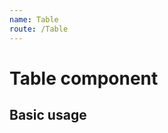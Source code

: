 ```yaml
---
name: Table
route: /Table
---
```


# Table component

<Props of={Table} />



## Basic usage

<Playground>
  <Table
    data={tableData}
    itemsPerPage={4}
    paginated={true}
    options={{
      NumberItemsOptions: { permitChange: true, options: [4, 8, 12] },
    }}
    head={[
      { show: "Nom", value: "nom", sort: true },
      { show: "Prénom", value: "prenom", sort: true },
      { show: "Age", value: "age", sort: true },
      { show: "Actif", value: "actif", sort: false },
    ]}
  />
</Playground>
